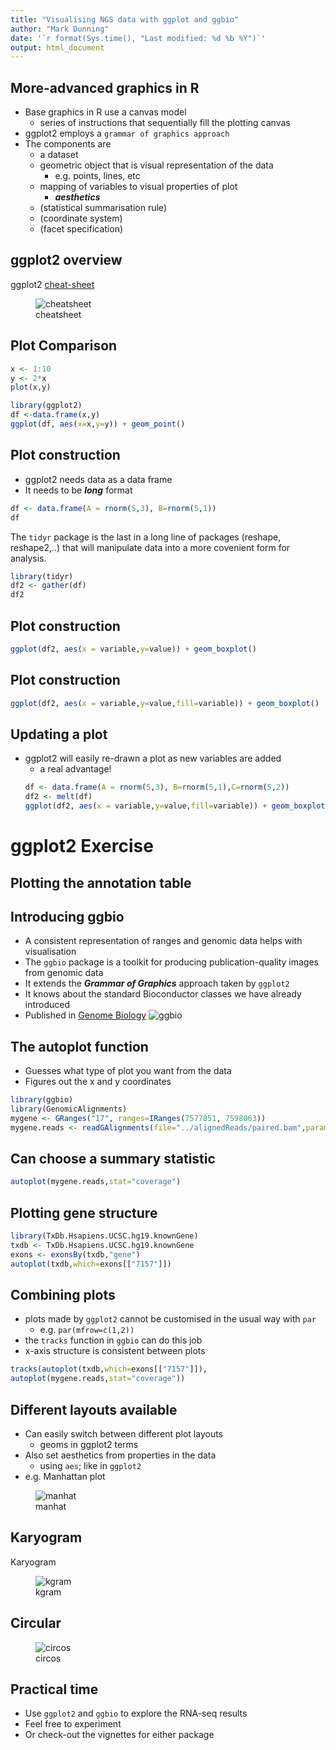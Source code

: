 ```yaml
---
title: "Visualising NGS data with ggplot and ggbio"
author: "Mark Dunning"
date: '`r format(Sys.time(), "Last modified: %d %b %Y")`'
output: html_document
---
```


## More-advanced graphics in R

- Base graphics in R use a canvas model
    + series of instructions that sequentially fill the plotting canvas
    
- ggplot2 employs a `grammar of graphics approach`
- The components are
    + a dataset
    + geometric object that is visual representation of the data
        + e.g. points, lines, etc
    + mapping of variables to visual properties of plot
        + ***aesthetics***
    + (statistical summarisation rule)
    + (coordinate system)
    + (facet specification)

## ggplot2 overview
ggplot2 [cheat-sheet](https://www.rstudio.com/wp-content/uploads/2015/03/ggplot2-cheatsheet.pdf)

![cheatsheet](images/ggplot2-csheat.png)

## Plot Comparison

```r
x <- 1:10
y <- 2*x
plot(x,y)
```

```r
library(ggplot2)
df <-data.frame(x,y)
ggplot(df, aes(x=x,y=y)) + geom_point()

```

## Plot construction
- ggplot2 needs data as a data frame
- It needs to be ***long*** format

```r
df <- data.frame(A = rnorm(5,3), B=rnorm(5,1))
df
```

The `tidyr` package is the last in a long line of packages (reshape, reshape2,..) that will manipulate data into a more covenient form for analysis. 

```r
library(tidyr)
df2 <- gather(df)
df2

```


## Plot construction



```r
ggplot(df2, aes(x = variable,y=value)) + geom_boxplot()
```


## Plot construction

```r
ggplot(df2, aes(x = variable,y=value,fill=variable)) + geom_boxplot()
```

## Updating a plot

- ggplot2 will easily re-drawn a plot as new variables are added
    + a real advantage!
```r
df <- data.frame(A = rnorm(5,3), B=rnorm(5,1),C=rnorm(5,2))
df2 <- melt(df)
ggplot(df2, aes(x = variable,y=value,fill=variable)) + geom_boxplot()
```


# ggplot2 Exercise

## Plotting the annotation table



    
## Introducing ggbio

- A consistent representation of ranges and genomic data helps with visualisation
- The `ggbio` package is a toolkit for producing publication-quality images from genomic data
- It extends the ***Grammar of Graphics*** approach taken by `ggplot2`
- It knows about the standard Bioconductor classes we have already introduced
- Published in [Genome Biology](http://www.genomebiology.com/2012/13/8/R77)
![ggbio](images/ggbio.png)

## The autoplot function

- Guesses what type of plot you want from the data
- Figures out the x and y coordinates
```r
library(ggbio)
library(GenomicAlignments)
mygene <- GRanges("17", ranges=IRanges(7577851, 7598063))
mygene.reads <- readGAlignments(file="../alignedReads/paired.bam",param=ScanBamParam(which=mygene),use.names = TRUE)
```

## Can choose a summary statistic

```r
autoplot(mygene.reads,stat="coverage")
```

## Plotting gene structure

```r
library(TxDb.Hsapiens.UCSC.hg19.knownGene)
txdb <- TxDb.Hsapiens.UCSC.hg19.knownGene
exons <- exonsBy(txdb,"gene")
autoplot(txdb,which=exons[["7157"]])
```

## Combining plots

- plots made by `ggplot2` cannot be customised in the usual way with `par`
    + e.g. `par(mfrow=c(1,2))`
- the `tracks` function in `ggbio` can do this job    
- x-axis structure is consistent between plots

```r
tracks(autoplot(txdb,which=exons[["7157"]]),
autoplot(mygene.reads,stat="coverage"))
```

## Different layouts available

- Can easily switch between different plot layouts
    + geoms in ggplot2 terms
- Also set aesthetics from properties in the data
    + using `aes`; like in `ggplot2`
- e.g. Manhattan plot

![manhat](images/gb-2012-13-8-r77-3.jpg)

## Karyogram

Karyogram

![kgram](images/gb-2012-13-8-r77-4.jpg)

## Circular

![circos](images/gb-2012-13-8-r77-5.jpg)

## Practical time

- Use `ggplot2` and `ggbio` to explore the RNA-seq results
- Feel free to experiment
- Or check-out the vignettes for either package